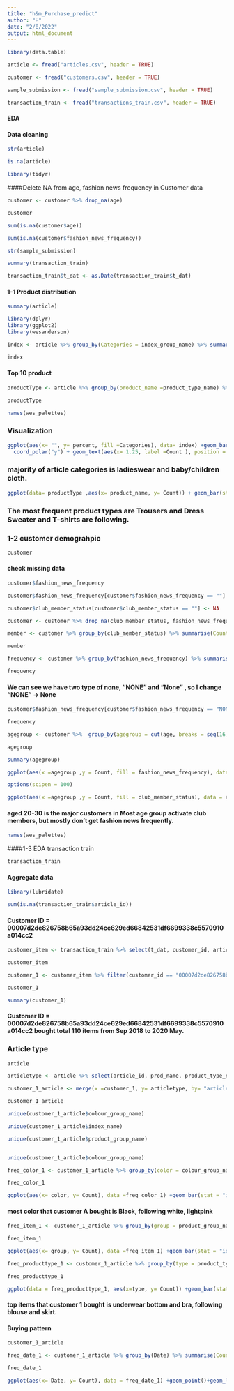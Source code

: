 ```yaml
---
title: "h&m_Purchase_predict"
author: "H"
date: "2/8/2022"
output: html_document
---
```



```r
library(data.table)
```

```r
article <- fread("articles.csv", header = TRUE)
```

```r
customer <- fread("customers.csv", header = TRUE)
```

```r
sample_submission <- fread("sample_submission.csv", header = TRUE)
```

```r
transaction_train <- fread("transactions_train.csv", header = TRUE)
```

#### EDA 
#### Data cleaning 
```r
str(article)
```
```r
is.na(article)
```

```r
library(tidyr)
```
####Delete NA  from age, fashion news frequency in Customer data 

```r
customer <- customer %>% drop_na(age)
```
```r
customer
```
```r
sum(is.na(customer$age))
```
```r
sum(is.na(customer$fashion_news_frequency))

```


```r
str(sample_submission)
```

```r
summary(transaction_train)
```
```r
transaction_train$t_dat <- as.Date(transaction_train$t_dat)
```

#### 1-1 Product distribution
```r
summary(article)
```
```r
library(dplyr)
library(ggplot2)
library(wesanderson)
```
```r
index <- article %>% group_by(Categories = index_group_name) %>% summarise(Count = n()) %>% mutate(Total = sum(Count), percent = Count/Total)
```
```r
index
```
#### Top 10 product 

```r
productType <- article %>% group_by(product_name =product_type_name) %>% summarise(Count = n()) %>% arrange(desc(Count)) %>% head(10)

```
```r
productType
```
```r
names(wes_palettes)
```


### Visualization 
```r
ggplot(aes(x= "", y= percent, fill =Categories), data= index) +geom_bar(stat = "identity", position = position_fill()) +
  coord_polar("y") + geom_text(aes(x= 1.25, label =Count ), position = position_fill(vjust= 0.5)) + theme(axis.title.x = element_blank(), axis.title.y = element_blank(), plot.title = element_text())  + scale_fill_manual(values=wes_palette(n=5, name="Darjeeling2"))
```
### majority of article categories is ladieswear and baby/children cloth. 
```r
ggplot(data= productType ,aes(x= product_name, y= Count)) + geom_bar(stat = "identity", fill = "Blue")
```
### The most frequent product types are Trousers and Dress Sweater and T-shirts are following. 
### 1-2 customer demograhpic 

```r
customer
```
#### check missing data 

```r
customer$fashion_news_frequency
```


```r
customer$fashion_news_frequency[customer$fashion_news_frequency == ""] <- NA

```
```r
customer$club_member_status[customer$club_member_status == ""] <- NA
```

```r
customer <- customer %>% drop_na(club_member_status, fashion_news_frequency)
```

```r
member <- customer %>% group_by(club_member_status) %>% summarise(Count = n())
```
```r
member
```
```r
frequency <- customer %>% group_by(fashion_news_frequency) %>% summarise(Count =n())
```


```r
frequency
```
#### We can see we have two type of none, "NONE" and "None" , so I change "NONE" -> None


```r
customer$fashion_news_frequency[customer$fashion_news_frequency == "NONE"] <- "None"

```
```r
frequency
```
```r
agegroup <- customer %>%  group_by(agegroup = cut(age, breaks = seq(16,75, by =5)), club_member_status, fashion_news_frequency) %>% drop_na(agegroup) %>% summarise(Count =n())
```
```r
agegroup
```
```r
summary(agegroup)
```
```r
ggplot(aes(x =agegroup ,y = Count, fill = fashion_news_frequency), data = agegroup)+geom_bar(stat = "identity") +scale_fill_manual(values = wes_palette(n=3, name="Moonrise1"))
```
```r
options(scipen = 100)

```
```r
ggplot(aes(x =agegroup ,y = Count, fill = club_member_status), data = agegroup)+geom_bar(stat = "identity") +scale_fill_manual(values = wes_palette(n=3, name="Moonrise1"))
```
#### aged 20-30 is the major customers in Most age group activate club members, but mostly don't get fashion news frequently. 



```r
names(wes_palettes)
```
####1-3 EDA transaction train 

```r
transaction_train
```
#### Aggregate data 
```r
library(lubridate)
```

```r
sum(is.na(transaction_train$article_id))
```
#### Customer ID =  00007d2de826758b65a93dd24ce629ed66842531df6699338c5570910a014cc2		


```r
customer_item <- transaction_train %>% select(t_dat, customer_id, article_id)
```
```r
customer_item
```
```r
customer_1 <- customer_item %>% filter(customer_id == "00007d2de826758b65a93dd24ce629ed66842531df6699338c5570910a014cc2") %>% group_by(Date = floor_date(t_dat, "month"), article_id)  %>% summarise(Count = n())

```

```r
customer_1
```
```r
summary(customer_1)
```
#### Customer ID =  00007d2de826758b65a93dd24ce629ed66842531df6699338c5570910a014cc2	bought total 110 items from Sep 2018 to 2020 May.

### Article type 
```r
article
```


```r
articletype <- article %>% select(article_id, prod_name, product_type_name, product_group_name, index_name, colour_group_name) 
```
```r
customer_1_article <- merge(x =customer_1, y= articletype, by= "article_id") %>% arrange((Date))
```
```r
customer_1_article
```
```r
unique(customer_1_article$colour_group_name)
```
```r
unique(customer_1_article$index_name)

```

```r
unique(customer_1_article$product_group_name)

```
```r
```


```r
unique(customer_1_article$colour_group_name)
```



```r
freq_color_1 <- customer_1_article %>% group_by(color = colour_group_name) %>% summarise(Count = n())
```
```r
freq_color_1
```
```r
ggplot(aes(x= color, y= Count), data =freq_color_1) +geom_bar(stat = "identity", fill= "orange")
```
#### most color that customer A bought is Black, following white, lightpink

```r
freq_item_1 <- customer_1_article %>% group_by(group = product_group_name) %>% summarise(Count = n()) 
```

```r
freq_item_1
```
```r
ggplot(aes(x= group, y= Count), data =freq_item_1) +geom_bar(stat = "identity", fill = "orange")

```
```r
freq_producttype_1 <- customer_1_article %>% group_by(type = product_type_name) %>% summarise(Count = n())%>% arrange(desc(Count))

```
```r
freq_producttype_1
```
```r
ggplot(data = freq_producttype_1, aes(x=type, y= Count)) +geom_bar(stat ="identity", fill= "orange")
```
#### top items that customer 1 bought is underwear bottom and bra, following blouse and skirt. 

#### Buying pattern 

```r
customer_1_article
```

```r
freq_date_1 <- customer_1_article %>% group_by(Date) %>% summarise(Count =sum(Count))
```
```r
freq_date_1
```

```r
ggplot(aes(x= Date, y= Count), data = freq_date_1) +geom_point()+geom_line()
```


